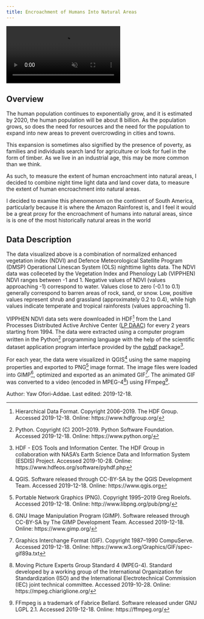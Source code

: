 ```yaml
---
title: Encroachment of Humans Into Natural Areas
---
```


<!-- VIDEO ON LOOP: see styles.css for formatting -->
<div class="video-wrapper">
  <video id="scaledvideo" controls preload="true" autoplay loop muted>
    <source src="https://drdavis.space/teaching/ds/sdd/media/2019/12/encroachment.mp4" type="video/mp4" >
  </video>
</div>

## Overview
The human population continues to exponentially grow, and it is estimated by 2020, the human population will be about 8 billion. As the population grows, so does the need for resources and the need for the population to expand into new areas to prevent overcrowding in cities and towns.

This expansion is sometimes also signified by the presence of poverty, as families and individuals search land for agriculture or look for fuel in the form of timber. As we live in an industrial age, this may be more common than we think.

As such, to measure the extent of human encroachment into natural areas, I decided to combine night time light data and land cover data, to measure the extent of human encroachment into natural areas.

I decided to examine this phenomenom on the continent of South America, particularly because it is where the Amazon Rainforest is, and I feel it would be a great proxy for the encroachment of humans into natural areas, since is is one of the most historically natural areas in the world

## Data Description
The data visualized above is a combination of normalized enhanced vegetation index (NDVI) and Defence Meteorological Satellite Program (DMSP) Operational Linescan System (OLS) nighttime lights data. The NDVI data was colleceted by the Vegetation Index and Phenology Lab (VIPPHEN)
NDVI ranges between -1 and 1. Negative values of NDVI (values approaching -1) correspond to water. Values close to zero (-0.1 to 0.1) generally correspond to barren areas of rock, sand, or snow. Low, positive values represent shrub and grassland (approximately 0.2 to 0.4), while high values indicate temperate and tropical rainforests (values approaching 1).

VIPPHEN NDVI data sets were downloaded in HDF[^hdf] from the Land Processes Distributed Active Archive Center ([LP DAAC](https://lpdaac.usgs.gov/)) for every 2 years starting from 1994.
The data were extracted using a computer program written in the Python[^python] programming language with the help of the scientific dataset application program interface provided by the [pyhdf](http://fhs.github.io/pyhdf/) package[^pyhdf].

For each year, the data were visualized in QGIS[^qgis] using the same mapping properties and exported to PNG[^png] image format.
The image files were loaded into GIMP[^gimp], optimized and exported as an animated GIF[^gif].
The animated GIF was converted to a video (encoded in MPEG-4[^mpeg4]) using FFmpeg[^ffmpeg].

<div class="credit-line">
Author: Yaw Ofori-Addae.
Last edited: 2019-12-18.
</div>

[^ffmpeg]: FFmpeg is a trademark of Fabrice Bellard. Software released under GNU LGPL 2.1. Accessed 2019-12-18. Online: https://ffmpeg.org/
[^gif]: Graphics Interchange Format (GIF). Copyright 1987--1990 CompuServe. Accessed 2019-12-18. Online: https://www.w3.org/Graphics/GIF/spec-gif89a.txt
[^gimp]: GNU Image Manipulation Program (GIMP). Software released through CC-BY-SA by The GIMP Development Team. Accessed 2019-12-18. Online: https://www.gimp.org/
[^hdf]: Hierarchical Data Format. Copyright 2006--2019. The HDF Group. Accessed 2019-12-18. Online: https://www.hdfgroup.org/
[^mpeg4]: Moving Picture Experts Group Standard 4 (MPEG-4). Standard developed by a working group of the International Organization for Standardization (ISO) and the International Electrotechnical Commission (IEC) joint technical committee. Accessed 2019-10-28. Online: https://mpeg.chiariglione.org/
[^png]: Portable Network Graphics (PNG). Copyright 1995--2019 Greg Roelofs. Accessed 2019-12-18. Online: http://www.libpng.org/pub/png/
[^pyhdf]: HDF - EOS Tools and Information Center. The HDF Group in collaboration with NASA's Earth Science Data and Information System (ESDIS) Project. Accessed 2019-10-28. Online: https://www.hdfeos.org/software/pyhdf.php
[^python]: Python. Copyright (C) 2001--2019. Python Software Foundation. Accessed 2019-12-18. Online: https://www.python.org/
[^qgis]: QGIS. Software released through CC-BY-SA by the QGIS Development Team. Accessed 2019-12-18. Online: https://www.qgis.org
